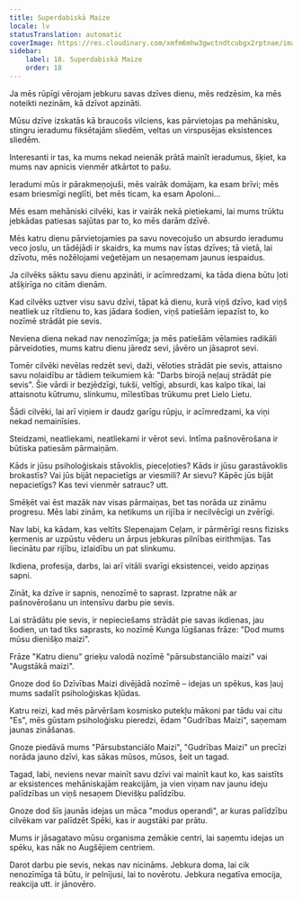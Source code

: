 ```yaml
---
title: Superdabiskā Maize
locale: lv
statusTranslation: automatic
coverImage: https://res.cloudinary.com/xmfm6mhw3gwctndtcubgx2rptnae/image/upload/v1740468922/small_cover_tratado_de_psicologia_revolucionaria_a4c0dca4e0.webp
sidebar:
    label: 18. Superdabiskā Maize
    order: 18
---
```

Ja mēs rūpīgi vērojam jebkuru savas dzīves dienu, mēs redzēsim, ka mēs noteikti nezinām, kā dzīvot apzināti.

Mūsu dzīve izskatās kā braucošs vilciens, kas pārvietojas pa mehānisku, stingru ieradumu fiksētajām sliedēm, veltas un virspusējas eksistences sliedēm.

Interesanti ir tas, ka mums nekad neienāk prātā mainīt ieradumus, šķiet, ka mums nav apnicis vienmēr atkārtot to pašu.

Ieradumi mūs ir pārakmeņojuši, mēs vairāk domājam, ka esam brīvi; mēs esam briesmīgi neglīti, bet mēs ticam, ka esam Apoloni...

Mēs esam mehāniski cilvēki, kas ir vairāk nekā pietiekami, lai mums trūktu jebkādas patiesas sajūtas par to, ko mēs darām dzīvē.

Mēs katru dienu pārvietojamies pa savu novecojušo un absurdo ieradumu veco joslu, un tādējādi ir skaidrs, ka mums nav īstas dzīves; tā vietā, lai dzīvotu, mēs nožēlojami veģetējam un nesaņemam jaunus iespaidus.

Ja cilvēks sāktu savu dienu apzināti, ir acīmredzami, ka tāda diena būtu ļoti atšķirīga no citām dienām.

Kad cilvēks uztver visu savu dzīvi, tāpat kā dienu, kurā viņš dzīvo, kad viņš neatliek uz rītdienu to, kas jādara šodien, viņš patiešām iepazīst to, ko nozīmē strādāt pie sevis.

Neviena diena nekad nav nenozīmīga; ja mēs patiešām vēlamies radikāli pārveidoties, mums katru dienu jāredz sevi, jāvēro un jāsaprot sevi.

Tomēr cilvēki nevēlas redzēt sevi, daži, vēloties strādāt pie sevis, attaisno savu nolaidību ar tādiem teikumiem kā: "Darbs birojā neļauj strādāt pie sevis". Šie vārdi ir bezjēdzīgi, tukši, veltīgi, absurdi, kas kalpo tikai, lai attaisnotu kūtrumu, slinkumu, mīlestības trūkumu pret Lielo Lietu.

Šādi cilvēki, lai arī viņiem ir daudz garīgu rūpju, ir acīmredzami, ka viņi nekad nemainīsies.

Steidzami, neatliekami, neatliekami ir vērot sevi. Intīma pašnovērošana ir būtiska patiesām pārmaiņām.

Kāds ir jūsu psiholoģiskais stāvoklis, pieceļoties? Kāds ir jūsu garastāvoklis brokastīs? Vai jūs bijāt nepacietīgs ar viesmili? Ar sievu? Kāpēc jūs bijāt nepacietīgs? Kas tevi vienmēr satrauc? utt.

Smēķēt vai ēst mazāk nav visas pārmaiņas, bet tas norāda uz zināmu progresu. Mēs labi zinām, ka netikums un rijība ir necilvēcīgi un zvērīgi.

Nav labi, ka kādam, kas veltīts Slepenajam Ceļam, ir pārmērīgi resns fizisks ķermenis ar uzpūstu vēderu un ārpus jebkuras pilnības eirithmijas. Tas liecinātu par rijību, izlaidību un pat slinkumu.

Ikdiena, profesija, darbs, lai arī vitāli svarīgi eksistencei, veido apziņas sapni.

Zināt, ka dzīve ir sapnis, nenozīmē to saprast. Izpratne nāk ar pašnovērošanu un intensīvu darbu pie sevis.

Lai strādātu pie sevis, ir nepieciešams strādāt pie savas ikdienas, jau šodien, un tad tiks saprasts, ko nozīmē Kunga lūgšanas frāze: "Dod mums mūsu dienišķo maizi".

Frāze "Katru dienu" grieķu valodā nozīmē "pārsubstanciālo maizi" vai "Augstākā maizi".

Gnoze dod šo Dzīvības Maizi divējādā nozīmē – idejas un spēkus, kas ļauj mums sadalīt psiholoģiskas kļūdas.

Katru reizi, kad mēs pārvēršam kosmisko putekļu mākoni par tādu vai citu "Es", mēs gūstam psiholoģisku pieredzi, ēdam "Gudrības Maizi", saņemam jaunas zināšanas.

Gnoze piedāvā mums "Pārsubstanciālo Maizi", "Gudrības Maizi" un precīzi norāda jauno dzīvi, kas sākas mūsos, mūsos, šeit un tagad.

Tagad, labi, neviens nevar mainīt savu dzīvi vai mainīt kaut ko, kas saistīts ar eksistences mehāniskajām reakcijām, ja vien viņam nav jaunu ideju palīdzības un viņš nesaņem Dievišķu palīdzību.

Gnoze dod šīs jaunās idejas un māca "modus operandi", ar kuras palīdzību cilvēkam var palīdzēt Spēki, kas ir augstāki par prātu.

Mums ir jāsagatavo mūsu organisma zemākie centri, lai saņemtu idejas un spēku, kas nāk no Augšējiem centriem.

Darot darbu pie sevis, nekas nav nicināms. Jebkura doma, lai cik nenozīmīga tā būtu, ir pelnījusi, lai to novērotu. Jebkura negatīva emocija, reakcija utt. ir jānovēro.

